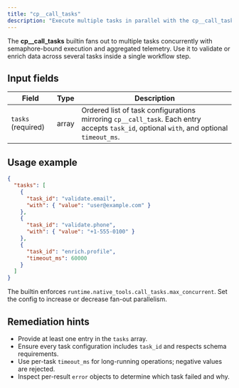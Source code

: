 ```yaml
---
title: "cp__call_tasks"
description: "Execute multiple tasks in parallel with the cp__call_tasks builtin"
---
```


The **cp__call_tasks** builtin fans out to multiple tasks concurrently with semaphore-bound execution and aggregated telemetry. Use it to validate or enrich data across several tasks inside a single workflow step.

## Input fields

| Field | Type | Description |
| --- | --- | --- |
| `tasks` (required) | array | Ordered list of task configurations mirroring `cp__call_task`. Each entry accepts `task_id`, optional `with`, and optional `timeout_ms`. |

## Usage example

```json
{
  "tasks": [
    {
      "task_id": "validate.email",
      "with": { "value": "user@example.com" }
    },
    {
      "task_id": "validate.phone",
      "with": { "value": "+1-555-0100" }
    },
    {
      "task_id": "enrich.profile",
      "timeout_ms": 60000
    }
  ]
}
```

The builtin enforces `runtime.native_tools.call_tasks.max_concurrent`. Set the config to increase or decrease fan-out parallelism.

## Remediation hints

- Provide at least one entry in the `tasks` array.
- Ensure every task configuration includes `task_id` and respects schema requirements.
- Use per-task `timeout_ms` for long-running operations; negative values are rejected.
- Inspect per-result `error` objects to determine which task failed and why.
